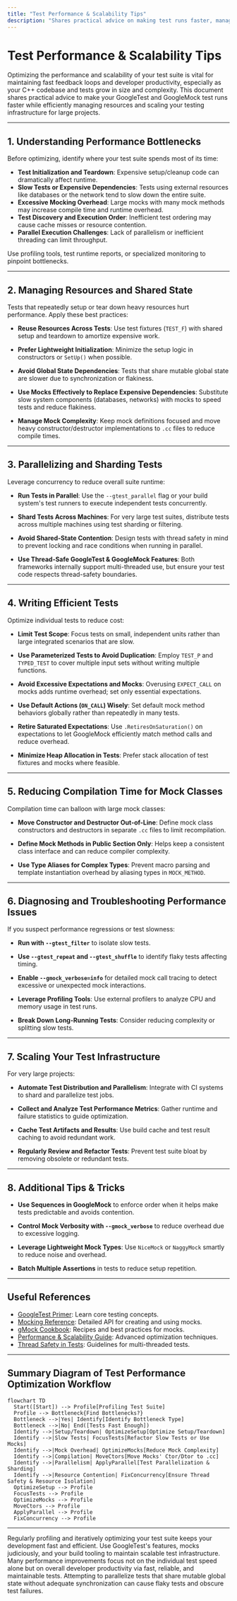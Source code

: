 ```yaml
---
title: "Test Performance & Scalability Tips"
description: "Shares practical advice on making test runs faster, managing resources, parallelizing tests, and scaling test infrastructure for large projects. Includes references to best practices and performance bottleneck diagnostics."
---
```


# Test Performance & Scalability Tips

Optimizing the performance and scalability of your test suite is vital for maintaining fast feedback loops and developer productivity, especially as your C++ codebase and tests grow in size and complexity. This document shares practical advice to make your GoogleTest and GoogleMock test runs faster while efficiently managing resources and scaling your testing infrastructure for large projects.

---

## 1. Understanding Performance Bottlenecks

Before optimizing, identify where your test suite spends most of its time:

- **Test Initialization and Teardown**: Expensive setup/cleanup code can dramatically affect runtime.
- **Slow Tests or Expensive Dependencies**: Tests using external resources like databases or the network tend to slow down the entire suite.
- **Excessive Mocking Overhead**: Large mocks with many mock methods may increase compile time and runtime overhead.
- **Test Discovery and Execution Order**: Inefficient test ordering may cause cache misses or resource contention.
- **Parallel Execution Challenges**: Lack of parallelism or inefficient threading can limit throughput.

Use profiling tools, test runtime reports, or specialized monitoring to pinpoint bottlenecks.

---

## 2. Managing Resources and Shared State

Tests that repeatedly setup or tear down heavy resources hurt performance. Apply these best practices:

- **Reuse Resources Across Tests**: Use test fixtures (`TEST_F`) with shared setup and teardown to amortize expensive work.

- **Prefer Lightweight Initialization**: Minimize the setup logic in constructors or `SetUp()` when possible.

- **Avoid Global State Dependencies**: Tests that share mutable global state are slower due to synchronization or flakiness.

- **Use Mocks Effectively to Replace Expensive Dependencies**: Substitute slow system components (databases, networks) with mocks to speed tests and reduce flakiness.

- **Manage Mock Complexity**: Keep mock definitions focused and move heavy constructor/destructor implementations to `.cc` files to reduce compile times.

---

## 3. Parallelizing and Sharding Tests

Leverage concurrency to reduce overall suite runtime:

- **Run Tests in Parallel**: Use the `--gtest_parallel` flag or your build system's test runners to execute independent tests concurrently.

- **Shard Tests Across Machines**: For very large test suites, distribute tests across multiple machines using test sharding or filtering.

- **Avoid Shared-State Contention**: Design tests with thread safety in mind to prevent locking and race conditions when running in parallel.

- **Use Thread-Safe GoogleTest & GoogleMock Features**: Both frameworks internally support multi-threaded use, but ensure your test code respects thread-safety boundaries.

---

## 4. Writing Efficient Tests

Optimize individual tests to reduce cost:

- **Limit Test Scope**: Focus tests on small, independent units rather than large integrated scenarios that are slow.

- **Use Parameterized Tests to Avoid Duplication**: Employ `TEST_P` and `TYPED_TEST` to cover multiple input sets without writing multiple functions.

- **Avoid Excessive Expectations and Mocks**: Overusing `EXPECT_CALL` on mocks adds runtime overhead; set only essential expectations.

- **Use Default Actions (`ON_CALL`) Wisely**: Set default mock method behaviors globally rather than repeatedly in many tests.

- **Retire Saturated Expectations**: Use `.RetiresOnSaturation()` on expectations to let GoogleMock efficiently match method calls and reduce overhead.

- **Minimize Heap Allocation in Tests**: Prefer stack allocation of test fixtures and mocks where feasible.

---

## 5. Reducing Compilation Time for Mock Classes

Compilation time can balloon with large mock classes:

- **Move Constructor and Destructor Out-of-Line**: Define mock class constructors and destructors in separate `.cc` files to limit recompilation.

- **Define Mock Methods in Public Section Only**: Helps keep a consistent class interface and can reduce compiler complexity.

- **Use Type Aliases for Complex Types**: Prevent macro parsing and template instantiation overhead by aliasing types in `MOCK_METHOD`.

---

## 6. Diagnosing and Troubleshooting Performance Issues

If you suspect performance regressions or test slowness:

- **Run with `--gtest_filter`** to isolate slow tests.

- **Use `--gtest_repeat` and `--gtest_shuffle`** to identify flaky tests affecting timing.

- **Enable `--gmock_verbose=info`** for detailed mock call tracing to detect excessive or unexpected mock interactions.

- **Leverage Profiling Tools**: Use external profilers to analyze CPU and memory usage in test runs.

- **Break Down Long-Running Tests**: Consider reducing complexity or splitting slow tests.

---

## 7. Scaling Your Test Infrastructure

For very large projects:

- **Automate Test Distribution and Parallelism**: Integrate with CI systems to shard and parallelize test jobs.

- **Collect and Analyze Test Performance Metrics**: Gather runtime and failure statistics to guide optimization.

- **Cache Test Artifacts and Results**: Use build cache and test result caching to avoid redundant work.

- **Regularly Review and Refactor Tests**: Prevent test suite bloat by removing obsolete or redundant tests.

---

## 8. Additional Tips & Tricks

- **Use Sequences in GoogleMock** to enforce order when it helps make tests predictable and avoids contention.

- **Control Mock Verbosity with `--gmock_verbose`** to reduce overhead due to excessive logging.

- **Leverage Lightweight Mock Types**: Use `NiceMock` or `NaggyMock` smartly to reduce noise and overhead.

- **Batch Multiple Assertions** in tests to reduce setup repetition.

---

## Useful References

- [GoogleTest Primer](https://google.github.io/googletest/primer.html): Learn core testing concepts.
- [Mocking Reference](https://google.github.io/googletest/reference/mocking.html): Detailed API for creating and using mocks.
- [gMock Cookbook](https://google.github.io/googletest/gmock_cook_book.html): Recipes and best practices for mocks.
- [Performance & Scalability Guide](https://google.github.io/googletest/guides/advanced-usage-integration/performance-scaling.html): Advanced optimization techniques.
- [Thread Safety in Tests](https://google.github.io/googletest/gmock_cook_book.html#using-threads): Guidelines for multi-threaded tests.

---

## Summary Diagram of Test Performance Optimization Workflow

```mermaid
flowchart TD
  Start([Start]) --> Profile[Profiling Test Suite]
  Profile --> Bottleneck{Find Bottlenecks?}
  Bottleneck -->|Yes| Identify[Identify Bottleneck Type]
  Bottleneck -->|No| End([Tests Fast Enough])
  Identify -->|Setup/Teardown| OptimizeSetup[Optimize Setup/Teardown]
  Identify -->|Slow Tests| FocusTests[Refactor Slow Tests or Use Mocks]
  Identify -->|Mock Overhead| OptimizeMocks[Reduce Mock Complexity]
  Identify -->|Compilation| MoveCtors[Move Mocks' Ctor/Dtor to .cc]
  Identify -->|Parallelism| ApplyParallel[Test Parallelization & Sharding]
  Identify -->|Resource Contention| FixConcurrency[Ensure Thread Safety & Resource Isolation]
  OptimizeSetup --> Profile
  FocusTests --> Profile
  OptimizeMocks --> Profile
  MoveCtors --> Profile
  ApplyParallel --> Profile
  FixConcurrency --> Profile
```

---

<Tip>
Regularly profiling and iteratively optimizing your test suite keeps your development fast and efficient. Use GoogleTest's features, mocks judiciously, and your build tooling to maintain scalable test infrastructure.
</Tip>

<Note>
Many performance improvements focus not on the individual test speed alone but on overall developer productivity via fast, reliable, and maintainable tests.
</Note>

<Warning>
Attempting to parallelize tests that share mutable global state without adequate synchronization can cause flaky tests and obscure test failures.
</Warning>

